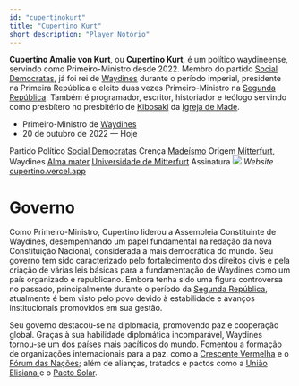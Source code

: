 ```yaml
---
id: "cupertinokurt"
title: "Cupertino Kurt"
short_description: "Player Notório"
---
```


**Cupertino Amalie von Kurt**, ou **Cupertino Kurt**, é um político waydineense, servindo como
Primeiro-Ministro desde 2022. Membro do partido [Social Democratas](<Social_Democratas_(Waydines)>),
já foi rei de [Waydines](Waydines) durante o período imperial, presidente na Primeira República e
eleito duas vezes Primeiro-Ministro na [Segunda República](Segunda_República_de_Waydines). Também é
programador, escritor, historiador e teólogo servindo como presbítero no presbitério de
[Kibosaki](Kibosaki) da [Igreja de Made](Madeísmo).

<QuickFacts title="Cupertino von Kurt">
    <tr>
        <td colSpan="2">
            <Picture
                image="https://res.cloudinary.com/dp8usdrjl/image/upload/v1742054620/cuper_sanref.png"
                height="14rem"
                centered={true}
            />
        </td>
    </tr>
    <tr>
        <td colSpan="2" class="text-center">
            <ul>
                <li>
                    Primeiro-Ministro de <a href="Waydines">Waydines</a>
                </li>
                <li style="font-weight: 400">20 de outubro de 2022 &mdash; Hoje</li>
            </ul>
        </td>
    </tr>
    <tr>
        <td>Partido Político</td>
        <td>
            <a href="Social_Democratas_(Waydines)">Social Democratas</a>
        </td>
    </tr>
    <tr>
        <td>Crença</td>
        <td>
            <a href="Madeísmo">Madeísmo</a>
        </td>
    </tr>
    <tr>
        <td>Origem</td>
        <td>
            <a href="Mitterfurt">Mitterfurt</a>, Waydines
        </td>
    </tr>
    <tr>
        <td>
            <a href="https://pt.wikipedia.org/wiki/Alma_mater">Alma mater</a>
        </td>
        <td>
            <a href="Universidade_de_Mitterfurt">Universidade de Mitterfurt</a>
        </td>
    </tr>
    <tr>
        <td>Assinatura</td>
        <td>
            <img src="https://res.cloudinary.com/dp8usdrjl/image/upload/v1741914212/signaturekurt_bzirt2.svg" />
        </td>
    </tr>
    <tr>
        <td>
            <i>Website</i>
        </td>
        <td>
            <a href="https://cupertino.vercel.app/pt">cupertino.vercel.app</a>
        </td>
    </tr>
</QuickFacts>

# Governo

Como Primeiro-Ministro, Cupertino liderou a Assembleia Constituinte de Waydines, desempenhando um
papel fundamental na redação da nova Constituição Nacional, considerada a mais democrática do mundo.
Seu governo tem sido caracterizado pelo fortalecimento dos direitos civis e pela criação de várias
leis básicas para a fundamentação de Waydines como um país organizado e republicano. Embora tenha
sido uma figura controversa no passado, principalmente durante o período da
[Segunda República](Segunda_República_de_Waydines), atualmente é bem visto pelo povo devido à
estabilidade e avanços institucionais promovidos em sua gestão.

Seu governo destacou-se na diplomacia, promovendo paz e cooperação global. Graças à sua habilidade
diplomática incomparável, Waydines tornou-se um dos países mais pacíficos do mundo. Fomentou a
formação de organizações internacionais para a paz, como a [Crescente Vermelha](Crescente_Vermelha)
e o [Fórum das Nações](Fórum_das_Nações); além de alianças, tratados e pactos como a
[União Elisiana ](União_Elisiana) e o [Pacto Solar](Pacto_Solar).
